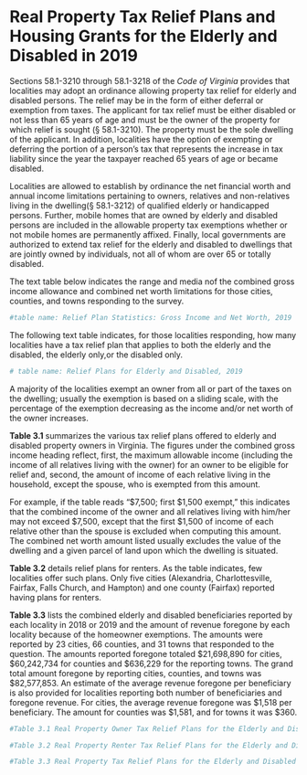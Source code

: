 # Real Property Tax Relief Plans and Housing Grants for the Elderly and Disabled in 2019

Sections 58.1-3210 through 58.1-3218 of the *Code of Virginia* provides that localities may adopt an ordinance allowing property tax relief for elderly and disabled persons. The relief may be in the form of either deferral or exemption from taxes. The applicant for tax relief must be either disabled or not less than 65 years of age and must be the owner of the property for which relief is sought (§ 58.1-3210). The property must be the sole dwelling of the applicant. In addition, localities have the option of exempting or deferring the portion of a person’s tax that represents the increase in tax liability since the year the taxpayer reached 65 years of age or became disabled. 

Localities are allowed to establish by ordinance the net financial worth and annual income limitations pertaining to owners, relatives and non-relatives living in the dwelling(§ 58.1-3212) of qualified elderly or handicapped persons. Further, mobile homes that are owned by elderly and disabled persons are included in the allowable property tax exemptions whether or not mobile homes are permanently affixed. Finally, local governments are authorized to extend tax relief for the elderly and disabled to dwellings that are jointly owned by individuals, not all of whom are over 65 or totally disabled. 

The text table below indicates the range and media nof the combined gross income allowance and combined net worth limitations for those cities, counties, and towns responding to the survey. 

```r

#table name: Relief Plan Statistics: Gross Income and Net Worth, 2019
```

The following text table indicates, for those localities responding, how many localities have a tax relief plan that applies to both the elderly and the disabled, the elderly only,or the disabled only. 

```r

# table name: Relief Plans for Elderly and Disabled, 2019
```

A majority of the localities exempt an owner from all or part of the taxes on the dwelling; usually the exemption is based on a sliding scale, with the percentage of the exemption decreasing as the income and/or net worth of the owner increases.

**Table 3.1** summarizes the various tax relief plans offered to elderly and disabled property owners in Virginia. The figures under the combined gross income heading reflect, first, the maximum allowable income (including the income of all relatives living with the owner) for an owner to be eligible for relief and, second, the amount of income of each relative living in the household, except the spouse, who is exempted from this amount. 

For example, if the table reads “\$7,500; first \$1,500 exempt,” this indicates that the combined income of the owner and all relatives living with him/her may not exceed \$7,500, except that the first \$1,500 of income of each relative other than the spouse is excluded when computing this amount. The combined net worth amount listed usually excludes the value of the dwelling and a given parcel of land upon which the dwelling is situated. 

**Table 3.2** details relief plans for renters. As the table indicates, few localities offer such plans. Only five cities (Alexandria, Charlottesville, Fairfax, Falls Church, and Hampton) and one county (Fairfax) reported having plans for renters.

**Table 3.3** lists the combined elderly and disabled beneficiaries reported by each locality in 2018 or 2019 and the amount of revenue foregone by each locality because of the homeowner exemptions. The amounts were reported by 23 cities, 66 counties, and 31 towns that responded to the question. The amounts reported foregone totaled \$21,698,890 for cities, \$60,242,734 for counties and \$636,229 for the reporting towns. The grand total amount foregone by reporting cities, counties, and towns was \$82,577,853. An estimate of the average revenue foregone per beneficiary is also provided for localities reporting both number of beneficiaries and foregone revenue. For cities, the average revenue foregone was \$1,518 per beneficiary. The amount for counties was \$1,581, and for towns it was \$360. 

```r

#Table 3.1 Real Property Owner Tax Relief Plans for the Elderly and Disabled, 2019

#Table 3.2 Real Property Renter Tax Relief Plans for the Elderly and Disabled, 2019

#Table 3.3 Real Property Tax Relief Plans for the Elderly and Disabled Homeowners: Number of Beneficiaries and Foregone Tax Revenue, 2018 or 2019

```
